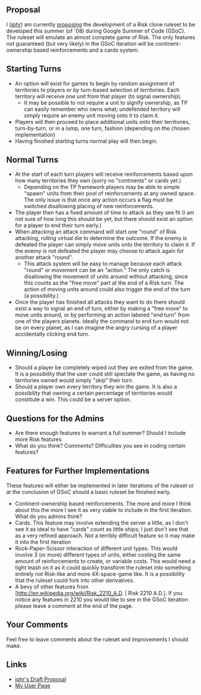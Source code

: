 == Proposal ==
I ([[User:jphr|jphr]]) am currently [[Jphr_proposal|proposing]] the development of a Risk clone ruleset to be developed this summer (of '08) during Google Summer of Code (GSoC). The ruleset will emulate an almost complete game of Risk. The only features not guaranteed (but very likely) in the GSoC iteration will be continent-ownership based reinforcements and a cards system.

== Starting Turns ==
*An option will exist for games to begin by random assignment of territories to players or by turn-based selection of territories. Each territory will receive one unit from that player (to signal ownership). 
**It may be possible to not require a unit to signify ownership, as TP can easily remember who owns what; undefended territory will simply require an enemy unit moving onto it to claim it.
*Players will then proceed to place additional units onto their territories, turn-by-turn, or in a lump, one turn, fashion (depending on the chosen implementation)
*Having finished starting turns normal play will then begin.


== Normal Turns ==
*At the start of each turn players will receive reinforcements based upon how many territories they own (sorry no "continents" or cards yet.)
**Depending on the TP framework players may be able to simple "spawn" units from their pool of reinforcements at any owned space. The only issue is that once any action occurs a flag must be switched disallowing placing of new reinforcements.
*The player then has a fixed amount of time to attack as they see fit (I am not sure of how long this should be yet, but there should exist an option for a player to end their turn early.)
*When attacking an attack command will start one "round" of Risk attacking, rolling virtual die to determine the outcome. If the enemy is defeated the player can simply move units onto the territory to claim it. If the enemy is not defeated the player may choose to attack again for another attack "round". 
**This attack system will be easy to manage because each attack "round" or movement can be an "action." The only catch is disallowing the movement of units around without attacking, since this counts as the "free move" part at the end of a Risk turn. The action of moving units around could also trigger the end of the turn (a possibility.)
*Once the player has finished all attacks they want to do there should exist a way to signal an end of turn, either by making a "free move" to move units around, or by performing an action labeled "end turn" from one of the players planets. Ideally the command to end turn would not be on every planet, as I can imagine the angry cursing of a player accidentally clicking end turn.

== Winning/Losing ==
*Should a player be completely wiped out they are exited from the game. It is a possibility that the user could still spectate the game, as having no territories owned would simply "skip" their turn.
*Should a player own every territory they win the game. It is also a possibility that owning a certain percentage of territories would constitute a win. This could be a server option.


== Questions for the Admins ==
*Are there enough features to warrant a full summer? Should I include more Risk features
*What do you think? Comments? Difficulties you see in coding certain features?

== Features for Further Implementations ==
These features will either be implemented in later iterations of the ruleset or at the conclusion of GSoC should a basic ruleset be finished early.
*Continent-ownership based reinforcements. The more and more I think about this the more I see it as very viable to include in the first iteration. What do you admins think?
*Cards. This feature may involve extending the server a little, as I don't see it as ideal to have "cards" count as little ships; I just don't see that as a very refined approach. Not a terribly difficult feature so it may make it into the first iteration
*Rock-Paper-Scissor interaction of different unit types. This would involve 3 (or more) different types of units, either costing the same amount of reinforcements to create, or variable costs. This would need a tight leash on it as it could quickly transform the ruleset into something entirely not Risk-like and more 4X-space-game like. It is a possibility that the ruleset could fork into other derivatives.
*A bevy of other features from [http://en.wikipedia.org/wiki/Risk_2210_A.D. | Risk 2210 A.D.]. If you notice any features in 2210 you would like to see in the GSoC iteration please leave a comment at the end of the page.

== Your Comments ==
Feel free to leave comments about the ruleset and improvements I should make.

== Links ==
* [[Jphr_proposal| jphr's Draft Proposal ]]
* [[user:Jphr| My User Page]]